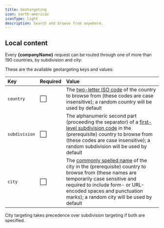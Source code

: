 ```yaml
---
title: Geotargeting
icon: earth-americas
iconType: light
description: Search and browse from anywhere.
---
```



## Local content

Every **{companyName}** request can be routed through one of more than 190 countries, by subdivision
and city:

<Country />

<Accordion icon='terminal' title='View subdivision-targeting example'>
  <Subdivision />
</Accordion>

<Accordion icon='terminal' title='View city-targeting example'>
  <City />
</Accordion>

These are the available geotargeting keys and values:

| Key           | Required | Value                                                                                                                                                                                                                                                                         |
| :------------ | :------- | :---------------------------------------------------------------------------------------------------------------------------------------------------------------------------------------------------------------------------------------------------------------------------- |
| `country`     | ⬜       | The [two-letter ISO code](https://www.iso.org/obp/ui/#search) of the country to browse from (these codes are case insensitive); a random country will be used by default                                                                                                      |
| `subdivision` | ⬜       | The alphanumeric second part (proceeding the separator) of a [first-level subdivision code](https://www.iso.org/obp/ui/#search) in the (prerequisite) country to browse from (these codes are case insensitive); a random subdivision will be used by default                 |
| `city`        | ⬜       | The [commonly spelled name](https://www.geonames.org/) of the city in the (prerequisite) country to browse from (these names are temporarily case sensitive and required to include form- or URL-encoded spaces and punctuation marks); a random city will be used by default |

<Warning>
  City targeting takes precedence over subdivision targeting if both are specified.
</Warning>
